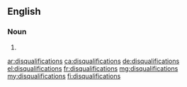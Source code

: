 ==English==

===Noun===
{{head|en|noun plural form}}

# {{plural of|disqualification|lang=en}}

[[ar:disqualifications]]
[[ca:disqualifications]]
[[de:disqualifications]]
[[el:disqualifications]]
[[fr:disqualifications]]
[[mg:disqualifications]]
[[my:disqualifications]]
[[fi:disqualifications]]